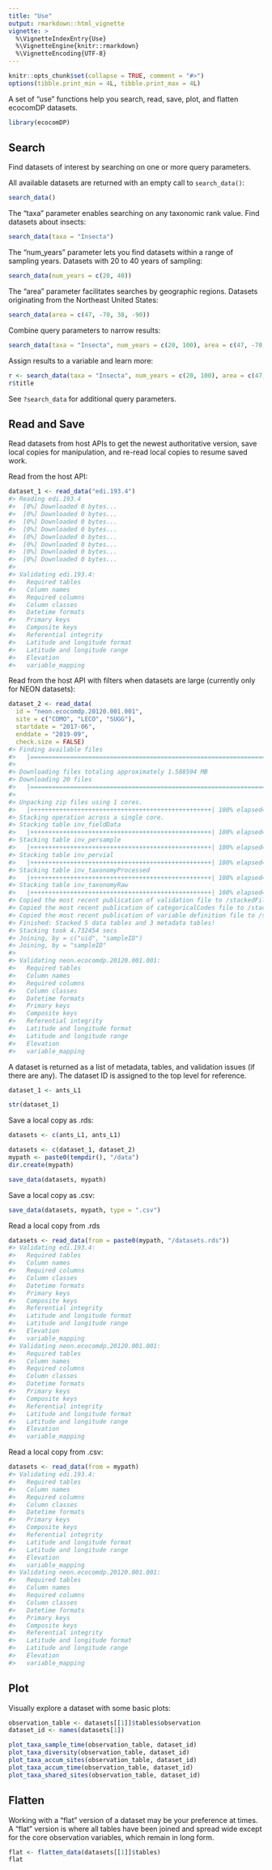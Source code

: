 ```yaml
---
title: "Use"
output: rmarkdown::html_vignette
vignette: >
  %\VignetteIndexEntry{Use}
  %\VignetteEngine{knitr::rmarkdown}
  %\VignetteEncoding{UTF-8}
---
```


```r
knitr::opts_chunk$set(collapse = TRUE, comment = "#>")
options(tibble.print_min = 4L, tibble.print_max = 4L)
```

A set of "use" functions help you search, read, save, plot, and flatten ecocomDP datasets.

```r
library(ecocomDP)
```

## Search

Find datasets of interest by searching on one or more query parameters. 

All available datasets are returned with an empty call to `search_data()`:

```r
search_data()
```

The "taxa" parameter enables searching on any taxonomic rank value. Find datasets about insects:

```r
search_data(taxa = "Insecta")
```

The "num_years" parameter lets you find datasets within a range of sampling years. Datasets with 20 to 40 years of sampling:

```r
search_data(num_years = c(20, 40))
```

The "area" parameter facilitates searches by geographic regions. Datasets originating from the Northeast United States:

```r
search_data(area = c(47, -70, 38, -90))
```

Combine query parameters to narrow results:

```r
search_data(taxa = "Insecta", num_years = c(20, 100), area = c(47, -70, 38, -90))
```

Assign results to a variable and learn more:

```r
r <- search_data(taxa = "Insecta", num_years = c(20, 100), area = c(47, -70, 38, -90))
r$title
```

See `?search_data` for additional query parameters.

## Read and Save

Read datasets from host APIs to get the newest authoritative version, save local copies for manipulation, and re-read local copies to resume saved work.

Read from the host API:

```r
dataset_1 <- read_data("edi.193.4")
#> Reading edi.193.4
#>  [0%] Downloaded 0 bytes...
#>  [0%] Downloaded 0 bytes...
#>  [0%] Downloaded 0 bytes...
#>  [0%] Downloaded 0 bytes...
#>  [0%] Downloaded 0 bytes...
#>  [0%] Downloaded 0 bytes...
#>  [0%] Downloaded 0 bytes...
#>  [0%] Downloaded 0 bytes...
#>
#> Validating edi.193.4:
#>   Required tables
#>   Column names
#>   Required columns
#>   Column classes
#>   Datetime formats
#>   Primary keys
#>   Composite keys
#>   Referential integrity
#>   Latitude and longitude format
#>   Latitude and longitude range
#>   Elevation
#>   variable_mapping
```

Read from the host API with filters when datasets are large (currently only for NEON datasets):

```r
dataset_2 <- read_data(
  id = "neon.ecocomdp.20120.001.001", 
  site = c("COMO", "LECO", "SUGG"),
  startdate = "2017-06", 
  enddate = "2019-09",
  check.size = FALSE)
#> Finding available files
#>   |==================================================================| 100%
#> 
#> Downloading files totaling approximately 1.588594 MB
#> Downloading 20 files
#>   |====================================================================| 100%
#> 
#> Unpacking zip files using 1 cores.
#>   |++++++++++++++++++++++++++++++++++++++++++++++++++| 100% elapsed=00s  
#> Stacking operation across a single core.
#> Stacking table inv_fieldData
#>   |++++++++++++++++++++++++++++++++++++++++++++++++++| 100% elapsed=00s  
#> Stacking table inv_persample
#>   |++++++++++++++++++++++++++++++++++++++++++++++++++| 100% elapsed=00s  
#> Stacking table inv_pervial
#>   |++++++++++++++++++++++++++++++++++++++++++++++++++| 100% elapsed=00s  
#> Stacking table inv_taxonomyProcessed
#>   |++++++++++++++++++++++++++++++++++++++++++++++++++| 100% elapsed=02s  
#> Stacking table inv_taxonomyRaw
#>   |++++++++++++++++++++++++++++++++++++++++++++++++++| 100% elapsed=02s  
#> Copied the most recent publication of validation file to /stackedFiles
#> Copied the most recent publication of categoricalCodes file to /stackedFiles
#> Copied the most recent publication of variable definition file to /stackedFiles
#> Finished: Stacked 5 data tables and 3 metadata tables!
#> Stacking took 4.732454 secs
#> Joining, by = c("uid", "sampleID")
#> Joining, by = "sampleID"
#>
#> Validating neon.ecocomdp.20120.001.001:
#>   Required tables
#>   Column names
#>   Required columns
#>   Column classes
#>   Datetime formats
#>   Primary keys
#>   Composite keys
#>   Referential integrity
#>   Latitude and longitude format
#>   Latitude and longitude range
#>   Elevation
#>   variable_mapping
```

A dataset is returned as a list of metadata, tables, and validation issues (if there are any). The dataset ID is assigned to the top level for reference.

```r
dataset_1 <- ants_L1
```

```r
str(dataset_1)
```

Save a local copy as .rds:

```r
datasets <- c(ants_L1, ants_L1)
```

```r
datasets <- c(dataset_1, dataset_2)
mypath <- paste0(tempdir(), "/data")
dir.create(mypath)

save_data(datasets, mypath)
```

Save a local copy as .csv:

```r
save_data(datasets, mypath, type = ".csv")
```

Read a local copy from .rds

```r
datasets <- read_data(from = paste0(mypath, "/datasets.rds"))
#> Validating edi.193.4:
#>   Required tables
#>   Column names
#>   Required columns
#>   Column classes
#>   Datetime formats
#>   Primary keys
#>   Composite keys
#>   Referential integrity
#>   Latitude and longitude format
#>   Latitude and longitude range
#>   Elevation
#>   variable_mapping
#> Validating neon.ecocomdp.20120.001.001:
#>   Required tables
#>   Column names
#>   Required columns
#>   Column classes
#>   Datetime formats
#>   Primary keys
#>   Composite keys
#>   Referential integrity
#>   Latitude and longitude format
#>   Latitude and longitude range
#>   Elevation
#>   variable_mapping
```

Read a local copy from .csv:

```r
datasets <- read_data(from = mypath)
#> Validating edi.193.4:
#>   Required tables
#>   Column names
#>   Required columns
#>   Column classes
#>   Datetime formats
#>   Primary keys
#>   Composite keys
#>   Referential integrity
#>   Latitude and longitude format
#>   Latitude and longitude range
#>   Elevation
#>   variable_mapping
#> Validating neon.ecocomdp.20120.001.001:
#>   Required tables
#>   Column names
#>   Required columns
#>   Column classes
#>   Datetime formats
#>   Primary keys
#>   Composite keys
#>   Referential integrity
#>   Latitude and longitude format
#>   Latitude and longitude range
#>   Elevation
#>   variable_mapping

```

## Plot

Visually explore a dataset with some basic plots:

```r
observation_table <- datasets[[1]]$tables$observation
dataset_id <- names(datasets[1])

plot_taxa_sample_time(observation_table, dataset_id)
plot_taxa_diversity(observation_table, dataset_id)
plot_taxa_accum_sites(observation_table, dataset_id)
plot_taxa_accum_time(observation_table, dataset_id)
plot_taxa_shared_sites(observation_table, dataset_id)
```

## Flatten

Working with a "flat" version of a dataset may be your preference at times. A "flat" version is where all tables have been joined and spread wide except for the core observation variables, which remain in long form.

```r
flat <- flatten_data(datasets[[1]]$tables)
flat
```
